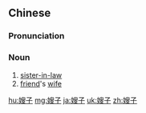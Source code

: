==Chinese==
{{zh-forms}}

===Pronunciation===
{{zh-pron
|m=sǎozi
|c=sou2 zi2
|ma=Zh-saozi.ogg
|cat=n
}}

===Noun===
{{zh-noun}}

# [[sister-in-law]] {{gloss|[[elder brother]]'s [[wife]]}}
# [[friend]]'s [[wife]]

{{zh-cat|Elementary|Family}}

[[hu:嫂子]]
[[mg:嫂子]]
[[ja:嫂子]]
[[uk:嫂子]]
[[zh:嫂子]]
